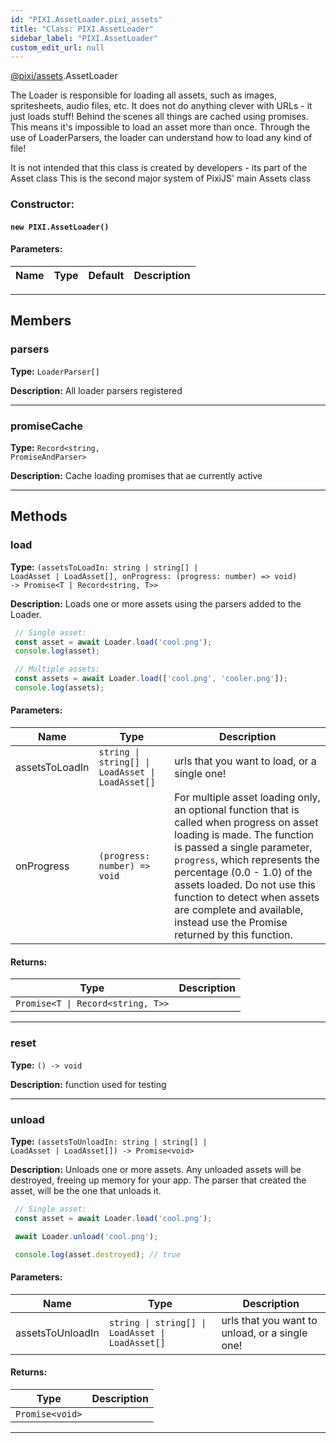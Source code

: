 ```yaml
---
id: "PIXI.AssetLoader.pixi_assets"
title: "Class: PIXI.AssetLoader"
sidebar_label: "PIXI.AssetLoader"
custom_edit_url: null
---
```



<div class="package-name">

[@pixi/assets](../modules/pixi_assets).AssetLoader

</div>


The Loader is responsible for loading all assets, such as images, spritesheets, audio files, etc. It does not do anything clever with URLs - it just loads stuff! Behind the scenes all things are cached using promises. This means it's impossible to load an asset more than once. Through the use of LoaderParsers, the loader can understand how to load any kind of file!

It is not intended that this class is created by developers - its part of the Asset class This is the second major system of PixiJS' main Assets class



        

<article>

### Constructor:
<h4><code>new PIXI.AssetLoader() </code></h4>

#### Parameters:
| Name | Type | Default | Description |
| ---- | ---- | ------- | ----------- |

</article>

---------------------------------------




## Members
<article>

### parsers 
**Type:** <code>LoaderParser[]</code>

**Description:** All loader parsers registered

</article>


---------------------------------------

<article>

### promiseCache 
**Type:** <code>Record&#60;string, PromiseAndParser&#62;</code>

**Description:** Cache loading promises that ae currently active

</article>


---------------------------------------


## Methods
<article>

### load 
**Type:** <code>(assetsToLoadIn&#58; string &#124; string[] &#124; LoadAsset &#124; LoadAsset[], onProgress&#58; (progress&#58; number) =&#62; void) -&#62; Promise&#60;T &#124; Record&#60;string, T&#62;&#62;</code>

**Description:** Loads one or more assets using the parsers added to the Loader.


```js
 // Single asset:
 const asset = await Loader.load('cool.png');
 console.log(asset);

 // Multiple assets:
 const assets = await Loader.load(['cool.png', 'cooler.png']);
 console.log(assets);
```
      

#### Parameters:
| Name           | Type                                                                    | Description                                                                                                                                                                                                                                                                                                                                                         |
| -------------- | ----------------------------------------------------------------------- | ------------------------------------------------------------------------------------------------------------------------------------------------------------------------------------------------------------------------------------------------------------------------------------------------------------------------------------------------------------------- |
| assetsToLoadIn | <code>string &#124; string[] &#124; LoadAsset &#124; LoadAsset[]</code> | urls that you want to load, or a single one!                                                                                                                                                                                                                                                                                                                        |
| onProgress     | <code>(progress&#58; number) =&#62; void</code>                         | For multiple asset loading only, an optional function that is called when progress on asset loading is made. The function is passed a single parameter, `progress`, which represents the percentage (0.0 - 1.0) of the assets loaded. Do not use this function to detect when assets are complete and available, instead use the Promise returned by this function. |
#### Returns:
| Type                                                             | Description |
| ---------------------------------------------------------------- | ----------- |
| <code>Promise&#60;T &#124; Record&#60;string, T&#62;&#62;</code> |             |
</article>


---------------------------------------

<article>

### reset 
**Type:** <code>() -&#62; void</code>

**Description:** function used for testing

</article>


---------------------------------------

<article>

### unload 
**Type:** <code>(assetsToUnloadIn&#58; string &#124; string[] &#124; LoadAsset &#124; LoadAsset[]) -&#62; Promise&#60;void&#62;</code>

**Description:** Unloads one or more assets. Any unloaded assets will be destroyed, freeing up memory for your app. The parser that created the asset, will be the one that unloads it.


```js
 // Single asset:
 const asset = await Loader.load('cool.png');

 await Loader.unload('cool.png');

 console.log(asset.destroyed); // true
```
      

#### Parameters:
| Name             | Type                                                                    | Description                                    |
| ---------------- | ----------------------------------------------------------------------- | ---------------------------------------------- |
| assetsToUnloadIn | <code>string &#124; string[] &#124; LoadAsset &#124; LoadAsset[]</code> | urls that you want to unload, or a single one! |
#### Returns:
| Type                               | Description |
| ---------------------------------- | ----------- |
| <code>Promise&#60;void&#62;</code> |             |
</article>


---------------------------------------


    
